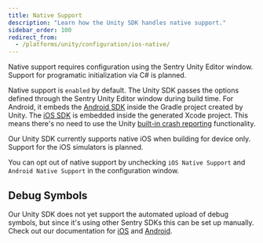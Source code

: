 ```yaml
---
title: Native Support
description: "Learn how the Unity SDK handles native support."
sidebar_order: 100
redirect_from:
  - /platforms/unity/configuration/ios-native/
---
```


<Note>

Native support requires configuration using the Sentry Unity Editor window. Support for programatic initialization via C# is planned.

</Note>

Native support is `enabled` by default. The Unity SDK passes the options defined through the Sentry Unity Editor window during build time. For Android, it embeds the [Android SDK](/platforms/android/) inside the Gradle project created by Unity. The [iOS SDK](/platforms/apple/guides/ios/) is embedded inside the generated Xcode project. This means there's no need to use the Unity [built-in crash reporting](https://docs.unity3d.com/ScriptReference/CrashReport.html) functionality.

<Note>

Our Unity SDK currently supports native iOS when building for device only. Support for the iOS simulators is planned.

</Note>

You can opt out of native support by unchecking `iOS Native Support` and `Android Native Support` in the configuration window.

## Debug Symbols

Our Unity SDK does not yet support the automated upload of debug symbols, but since it's using other Sentry SDKs this can be set up manually. Check out our documentation for [iOS](/platforms/apple/guides/ios/dsym/) and [Android](/platforms/android/proguard/).
